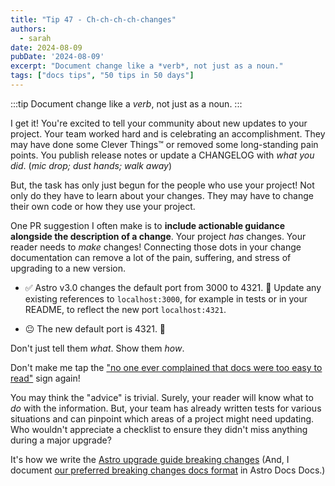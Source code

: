 ```yaml
---
title: "Tip 47 - Ch-ch-ch-ch-changes"
authors:
  - sarah
date: 2024-08-09
pubDate: '2024-08-09'
excerpt: "Document change like a *verb*, not just as a noun."
tags: ["docs tips", "50 tips in 50 days"]
---
```


:::tip
Document change like a *verb*, not just as a noun.
:::

I get it! You're excited to tell your community about new updates to your project. Your team worked hard and is celebrating an accomplishment. They may have done some Clever Things™️ or removed some long-standing pain points. You publish release notes or update a CHANGELOG with *what you did*. (*mic drop; dust hands; walk away*)

But, the task has only just begun for the people who use your project! Not only do they have to learn about your changes. They may have to change their own code or how they use your project.

One PR suggestion I often make is to **include actionable guidance alongside the description of a change**. Your project *has* changes. Your reader needs to *make* changes! Connecting those dots in your change documentation can remove a lot of the pain, suffering, and stress of upgrading to a new version.

- ✅ Astro v3.0 changes the default port from 3000 to 4321. 🚀 Update any existing references to `localhost:3000`, for example in tests or in your README, to reflect the new port `localhost:4321`.

- 😐 The new default port is 4321. 🚀

Don't just tell them *what*. Show them *how*.

Don't make me tap the ["no one ever complained that docs were too easy to read"](https://vimeo.com/238673931#t=2045s) sign again!

You may think the "advice" is trivial. Surely, your reader will know what to *do* with the information. But, your team has already written tests for various situations and can pinpoint which areas of a project might need updating. Who wouldn't appreciate a checklist to ensure they didn't miss anything during a major upgrade?

 It's how we write the [Astro upgrade guide breaking changes](https://docs.astro.build/en/upgrade-astro/#upgrade-guides) (And, I document [our preferred breaking changes docs format](https://contribute.docs.astro.build/upgrade-guides/breaking-changes/) in Astro Docs Docs.)



<LinkCard title="See the whole list of tips!" href="/blog/50-docs-tips-in-50-days" />


